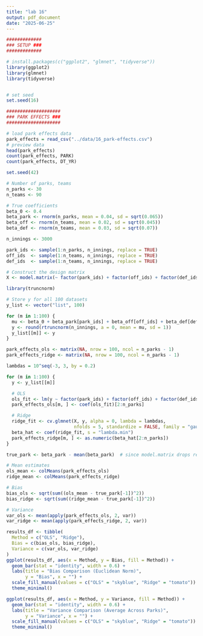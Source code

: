 ```yaml
---
title: "lab 16"
output: pdf_document
date: "2025-06-25"
---
```


```r
#############
### SETUP ###
#############

# install.packages(c("ggplot2", "glmnet", "tidyverse"))
library(ggplot2)
library(glmnet)
library(tidyverse)


# set seed
set.seed(16)

####################
### PARK EFFECTS ###
####################

# load park effects data
park_effects = read_csv("../data/16_park-effects.csv")
# preview data
head(park_effects)
count(park_effects, PARK)
count(park_effects, DT_YR)
```

```r
set.seed(42)

# Number of parks, teams
n_parks <- 30
n_teams <- 90

# True coefficients
beta_0 <- 0.4
beta_park <- rnorm(n_parks, mean = 0.04, sd = sqrt(0.065))
beta_off <- rnorm(n_teams, mean = 0.02, sd = sqrt(0.045))
beta_def <- rnorm(n_teams, mean = 0.03, sd = sqrt(0.07))

```

```r
n_innings <- 3000

park_ids <- sample(1:n_parks, n_innings, replace = TRUE)
off_ids  <- sample(1:n_teams, n_innings, replace = TRUE)
def_ids  <- sample(1:n_teams, n_innings, replace = TRUE)

# Construct the design matrix
X <- model.matrix(~ factor(park_ids) + factor(off_ids) + factor(def_ids))

library(truncnorm)

# Store y for all 100 datasets
y_list <- vector("list", 100)

for (m in 1:100) {
  mu <- beta_0 + beta_park[park_ids] + beta_off[off_ids] + beta_def[def_ids]
  y <- round(rtruncnorm(n_innings, a = 0, mean = mu, sd = 1))
  y_list[[m]] <- y
}


```

```r

park_effects_ols <- matrix(NA, nrow = 100, ncol = n_parks - 1)
park_effects_ridge <- matrix(NA, nrow = 100, ncol = n_parks - 1)

lambdas = 10^seq(-3, 3, by = 0.2)

for (m in 1:100) {
  y <- y_list[[m]]

  # OLS
  ols_fit <- lm(y ~ factor(park_ids) + factor(off_ids) + factor(def_ids))
  park_effects_ols[m, ] <- coef(ols_fit)[2:n_parks]

  # Ridge
  ridge_fit <- cv.glmnet(X, y, alpha = 0, lambda = lambdas, 
                         nfolds = 5, standardize = FALSE, family = "gaussian")
  beta_hat <- coef(ridge_fit, s = "lambda.min")
  park_effects_ridge[m, ] <- as.numeric(beta_hat[2:n_parks])
}

```


```r
true_park <- beta_park - mean(beta_park)  # since model.matrix drops reference level

# Mean estimates
ols_mean <- colMeans(park_effects_ols)
ridge_mean <- colMeans(park_effects_ridge)

# Bias
bias_ols <- sqrt(sum((ols_mean - true_park[-1])^2))
bias_ridge <- sqrt(sum((ridge_mean - true_park[-1])^2))

# Variance
var_ols <- mean(apply(park_effects_ols, 2, var))
var_ridge <- mean(apply(park_effects_ridge, 2, var))

```

```r
results_df <- tibble(
  Method = c("OLS", "Ridge"),
  Bias = c(bias_ols, bias_ridge),
  Variance = c(var_ols, var_ridge)
)
ggplot(results_df, aes(x = Method, y = Bias, fill = Method)) +
  geom_bar(stat = "identity", width = 0.6) +
  labs(title = "Bias Comparison (Euclidean Norm)",
       y = "Bias", x = "") +
  scale_fill_manual(values = c("OLS" = "skyblue", "Ridge" = "tomato")) +
  theme_minimal()


```


```r
ggplot(results_df, aes(x = Method, y = Variance, fill = Method)) +
  geom_bar(stat = "identity", width = 0.6) +
  labs(title = "Variance Comparison (Average Across Parks)",
       y = "Variance", x = "") +
  scale_fill_manual(values = c("OLS" = "skyblue", "Ridge" = "tomato")) +
  theme_minimal()

```

